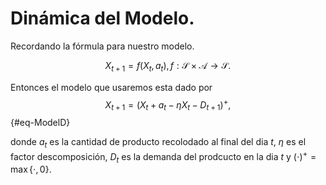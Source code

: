# Dinámica del Modelo.

Recordando la fórmula para nuestro modelo. 

$$
    X_{t+1} = f(X_t, a_t), f:\mathcal{S}\times \mathcal{A}\to \mathcal{S}. 
$$

Entonces el modelo que usaremos esta dado por 
$$
    X_{t+1} = (X_t+a_t-\eta X_{t} - D_{t+1})^+, 
$${#eq-ModelD}

donde $a_t$ es la cantidad de producto recolodado al final del dia $t$, $\eta$ es el factor descomposición, $D_t$ es la demanda del 
prodcucto en la dia $t$ y  $(\cdot)^+ = \max\{\cdot, 0\}$. 

